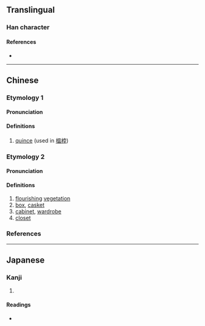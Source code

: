 {{also|榅}}
{{character info/new}}
==Translingual==

===Han character===
{{Han char|rn=75|rad=木|as=10|sn=14|four=|canj=DWOT|ids=⿰木𥁕}}

====References====
* {{Han ref|kx=0544.210|dkj=15277|dj=0932.050|hdz=21264.071|uh=69B2|ud=27058}}

----

==Chinese==
{{zh-forms|s=榅}}

===Etymology 1===

====Pronunciation====
{{zh-pron
|m=wēn
|c=wan1,wat1
|mc=
|oc=
|ma=
|cat=n
}}

====Definitions====
{{zh-hanzi}}

# [[quince]] (used in [[榲桲]])

===Etymology 2===

====Pronunciation====
{{zh-pron
|m=yùn
|c=
|cat=n
}}

====Definitions====
{{zh-hanzi}}

# [[flourish]]ing [[vegetation]]
# [[box]], [[casket]]
# [[cabinet]], [[wardrobe]]
# [[closet]]

===References===

----

==Japanese==

===Kanji===
{{ja-kanji|grade=|rs=木10}}

# {{defn|lang=ja|sort=木10}}

====Readings====
* {{ja-readings|on=[[おつ]] (otsu), [[おち]] (ochi), [[うん]] (un)|kun=[[すぎ]] (sugi)}}